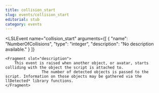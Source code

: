 ```yaml
---
title: collision_start
slug: events/collision_start
editorial: stub
category: events
---
```


<LSLEvent
	name="collision_start"
	arguments={[
	{
		"name": "NumberOfCollisions",
		"type": "integer",
		"description": "No description available."
	}
]}
>
	<Fragment slot="description">
		This event is raised when another object, or avatar, starts colliding with the object the script is attached to.
					The number of detected objects is passed to the script. Information on those objects may be gathered via the llDetected* library functions.
	</Fragment>
</LSLEvent>
